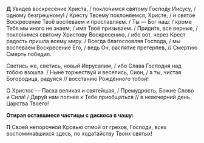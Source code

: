 **Д** Увидев воскресение Христа, / покло́нимся святому Господу Иисусу, / одному безгрешному! / Кресту Твоему поклоняемся, Христе, / и святое Воскресение Твоё воспеваем и прославляем. / Ты — Бог наш: / кроме Тебя мы иного не знаем; / имя Твоё призываем. / Приди́те, все верные, / покло́нимся святому Христову Воскресению, / ибо вот, через Крест радость пришла всему миру. / Всегда благословляя Господа, / мы воспеваем Воскресение Его, / ведь Он, распятие претерпев, // Смертию Смерть победил.

Светись же, светись, новый Иерусалим, / ибо Слава Господня над тобою взошла. / Ныне торжествуй и веселись, Сион, / а ты, чистая Богородица, радуйся // восстанию Рождённого тобой!

О Христос — Пасха великая и святейшая, / Премудрость, Божие Слово и Сила! / Дару́й нам полнее к Тебе приобщаться // в невечерний день Царства Твоего!

**Отирая оставшиеся частицы с дискоса в чашу:**

**П** Своей непорочной Кровью отмой от грехов, Господи, всех воспомина́вшихся здесь, по хода́тайству Твоих святых!
